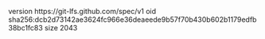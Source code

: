 version https://git-lfs.github.com/spec/v1
oid sha256:dcb2d73142ae3624fc966e36deaeede9b57f70b430b602b1179edfb38bc1fc83
size 2043
